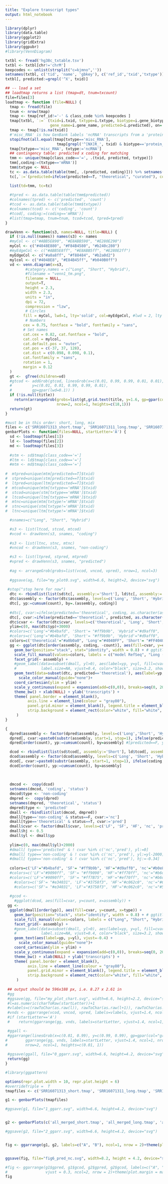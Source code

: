 ---
title: "Explore transcript types"
output: html_notebook
---


```{r}
library(dplyr)
library(data.table)
library(ggplot2)
library(gridExtra)
library(ggpubr)
#library(VennDiagram)

```



```{r}
txtbl <- fread('hg38c_txtable.tsv')
txtbl <- txtbl[chr!='chrM']
keepcodes <- unlist(strsplit("c=kjmno",''))
setnames(txtbl, c('tid', 'name', 'gbkey'), c('ref_id','txid','txtype'))
txtbl[, predicted:=grepl('^X', txid)]

## -- load a set
## loadtmap returns a list (tmap=dt, tnum=txcount)
file=files[3]
loadtmap <- function (file=NULL) {
  tmap <- fread(file)
  tnum <- nrow(tmap)
  tmap <- tmap[ref_id!='-' & class_code %in% keepcodes ]
  tmap[txtbl, `:=` (txid=i.txid, txtype=i.txtype, biotype=i.gene_biotype, 
                    gene_name=i.gene_name, predicted=i.predicted), on=.(ref_id) ]
  tmap <- tmap[!is.na(txid)]
  #'misc_RNA' is how GenBank labels 'ncRNA' transcripts from a 'protein_coding' gene
  stopifnot(all.equal(tmap[txtype=='misc_RNA'], 
                       tmap[grepl('^[NX]R_', txid) & biotype=='protein_coding'])==T)
  tmap[txtype=='misc_RNA', txtype:='ncRNA']
  ## contingency table: predicted x coding for matching 
  tmm <- unique(tmap[class_code=='=', .(txid, predicted, txtype)])
  tmm[,coding:=(txtype=='mRNA')]
  tmm$txtype <- NULL
  tc <- as.data.table(table(tmm[, .(predicted, coding)])) %>% setnames('N', 'count')
  tc[,`:=`(predicted=ifelse(predicted==T, "theoretical", "curated"), coding=ifelse(coding==T, 'coding', 'non-coding'))]

  list(td=tmm, tc=tc)
  
  #tpred <- as.data.table(table(tmm$predicted))
  #colnames(tpred) <- c('predicted', 'count')
  #tcod <- as.data.table(table(tmm$txtype))
  #colnames(tcod) <- c('coding', 'count')
  #tcod[, coding:=(coding=='mRNA')]
  #list(tmap=tmap, tnum=tnum, tcod=tcod, tpred=tpred)
}
```

```{r}
drawVenn <- function(s3, names=NULL, title=NULL) {
  if (!is.null(names)) names(s3) <- names
  #myCol <- c("#ABB5E890", "#E8ABB590", "#E280E290")
  myCol <- c("#4048E880", "#F84B4580", "#b240c280")
  #myEdgeCol <- c("#ABB5E8ff", "#E8ABB5ff", "#E280E2ff")
  myEdgeCol <- c("#a0a8ff", "#f88484", "#b2a0d2")
  mylcol <- c("#4048E8", "#E84B45ff", "#b040B0ff")
  vd <- venn.diagram(x=s3,
         #category.names = c("Long", "Short", "Hybrid"),
         #filename = "venn1_tm.png",
         filename = NULL,
         output=T,
         height = 2.3, 
         width = 2.3, 
         units = "in",
         dpi = 72,
         compression = "lzw",
         # Circles
        fill = myCol, lwd=1, lty='solid', col=myEdgeCol, #lwd = 2, lty = 'blank', 
         # Numbers
        cex = 0.75, fontface = "bold", fontfamily = "sans",
        # Set names
        cat.cex = 0.82, cat.fontface = "bold",
        cat.col = mylcol,
        cat.default.pos = "outer",
        cat.pos = c(-37, 37, 128),
        cat.dist = c(0.098, 0.098, 0.1),
        cat.fontfamily = "sans",
        rotation = 1,
        margin = 0.12
  )
  gt <-  gTree(children=vd)
  #gtcod <- addGrob(gtcod, linesGrob(x=c(0.01, 0.99, 0.99, 0.01, 0.01),
  #         y=c(0.01, 0.01, 0.99, 0.99, 0.01),
  #         gp=gpar(lwd=0.1)) )
  if (!is.null(title)) 
    return(arrangeGrob(grobs=list(gt,grid.text(title, y=1.6, gp=gpar(col="black", cex=0.9)) ), 
                       nrow=2, ncol=1, heights=c(18,1)))
  return(gt)
}

```


```{r}
#must be in this order: short, long, mix
files <- c('SRR16071313_short.tmap', 'SRR16071311_long.tmap', 'SRR16071313_SRR16071311_mix.tmap')
genbarPlots <- function(files=NULL, startLetter='A') {
  sd <- loadtmap(files[1])
  ld <- loadtmap(files[2])
  md <- loadtmap(files[3])
  
  #stm <- sd$tmap[class_code=='=']
  #ltm <- ld$tmap[class_code=='=']
  #mtm <- md$tmap[class_code=='=']
  
#  mtpred=unique(mtm[predicted==T]$txid)
#  stpred=unique(stm[predicted==T]$txid)
#  ltpred=unique(ltm[predicted==T]$txid)
#  mtcod=unique(mtm[txtype=='mRNA']$txid)
#  stcod=unique(stm[txtype=='mRNA']$txid)
#  ltcod=unique(ltm[txtype=='mRNA']$txid)
#  mtnc=unique(mtm[txtype!='mRNA']$txid)
#  stnc=unique(stm[txtype!='mRNA']$txid)
#  ltnc=unique(ltm[txtype!='mRNA']$txid)

  #snames=c("Long", "Short", "Hybrid")

  #s3 <- list(ltcod, stcod, mtcod)
  #vcod <- drawVenn(s3, snames, "coding")
  
  #s3 <- list(ltnc, stnc, mtnc)
  #vncod <- drawVenn(s3, snames, "non-coding")

  #s3 <- list(ltpred, stpred, mtpred)
  #vpred <- drawVenn(s3, snames, "predicted")
  
  #ag <- arrangeGrob(grobs=list(vcod, vncod, vpred), nrow=1, ncol=3)
  
  #ggsave(ag, file="my_plot0.svg", width=6.6, height=2, device="svg")
  
 #stop("stop here for now")  
  dtc <- rbindlist(list(sd$tc[, assembly:='Short'], ld$tc[, assembly:='Long'], md$tc[, assembly:='Hybrid']))
  dtc$assembly <- factor(dtc$assembly, levels=c('Long', 'Short', 'Hybrid'))
  dtc[, yp:=cumsum(count), by=.(assembly, coding)]
  
  #dtc[, cvar:=ifelse(predicted=='theoretical', coding, as.character(assembly)) ]
  dtc[, cvar:=ifelse(predicted=='theoretical', predicted, as.character(assembly)) ]
  dtc$cvar <- factor(dtc$cvar, levels=c('theoretical', 'Long', 'Short', 'Hybrid'))
  ylim=c(0, max(dtc$yp)+3000)
  #colors=c('Long'="#b4bafd", 'Short'= "#ff9b9b", 'Hybrid'="#d9aff0", 'non-coding'="#b0e8b0", 'theoretical'="#f0f070")
  #colors=c('Long'="#b4bafd", 'Short'= "#ff9b9b", 'Hybrid'="#d9aff0", 'theoretical'="#f0f070")  "#70e070")
  colors=c('theoretical'="#a0b0a0", 'Long'="#4040FF", 'Short'= "#FF4040", 'Hybrid'="#A040A0")
  gg <- ggplot(dtc[order(assembly, coding, -count)], aes(fill=cvar, y=count, x=coding)) +
    geom_bar(position="stack", stat="identity", width = 0.8) + # ggtitle("protein coding status")+
    scale_fill_manual(values=colors, labels = c("model RefSeq", "Long (known RefSeq)", "Short (known RefSeq)", "Hybrid (known RefSeq)")) +
    facet_grid(~ assembly) +
    #geom_label(data=subset(dmall, yl>0), aes(label=yp, y=yl, fill=cvar,  hjust=hj), 
    #           label.size=NA, vjust=0.4, color="black", size=3.2, show.legend = F)+
    geom_text(data=subset(dtc, predicted=='theoretical'), aes(label=yp, y=yp), vjust=-0.35, size=3.5) +
      scale_color_manual(guide="none")+
    coord_cartesian(ylim = ylim) +
    scale_y_continuous(expand = expansion(add=c(0,0)), breaks=seq(0, 20000, 5000)) +
    theme_bw() + xlab(NULL) + ylab('transcripts') +
    theme( panel.border = element_blank(), 
          axis.line = element_line(colour = "gray80"),
          panel.grid.minor = element_blank(), legend.title = element_blank(),
          strip.background = element_rect(color="white", fill="white", size=1.5)
     )
}
```


```{r}
{
  dpred$assembly <- factor(dpred$assembly, levels=c('Long','Short', 'Hybrid'))
  dpred[, cvar:=paste0(substr(assembly, start=1, stop=1), ifelse(predicted, 'T', 'F')) ]
  dpred[order(count), yp:=cumsum(count), by=assembly] #[predicted==F, yp:=yp-600]

  dcod <- rbindlist(list(sd$tcod[, assembly:='Short'], ld$tcod[, assembly:='Long'], md$tcod[, assembly:='Hybrid']))
  dcod$assembly <- factor(dcod$assembly, levels=c('Long', 'Short', 'Hybrid'))
  dcod[, cvar:=paste0(substr(assembly, start=1, stop=1), ifelse(coding, 'F', 'T')) ]
  dcod[order(count), yp:=cumsum(count), by=assembly]
  
 
  
  dmcod <-  copy(dcod)
  setnames(dmcod, 'coding', 'status')
  dmcod$type <- 'non-coding'
  dmpred <-  copy(dpred)
  setnames(dmpred, 'theoretical', 'status')
  dmpred$type <- 'predicted'
  dmall <- rbindlist(list(dmcod, dmpred))
  dmall[type=='non-coding' & status==F, cvar:='nc']
  dmall[type=='theoretical' & status==T, cvar:='pred']
  dmall$cvar <- factor(dmall$cvar, levels=c('LF', 'SF', 'HF', 'nc', 'pred' ))
  dmall$hj <- 0.5
  dmall$yl <- dmall$yp
  
  ylim=c(0, max(dmall$yl)+2000)
  #dmall[ type=='predicted' & ! cvar %in% c('nc','pred'), yl:=0]
  #dmall[ type=='non-coding' & ! cvar %in% c('nc','pred'), yl:=yl-2000]
  #dmall[ type=='non-coding' & ! cvar %in% c('nc','pred'), hj:=-0.34]
    
  colors=c('LF'="#b4bafd", 'SF'= "#ff9b9b", 'HF'="#d9aff0", 'nc'="#b0e8b0", 'pred'="#f0f070")
  #colors=c('LF'="#9090ff", 'SF'= "#ff9090", 'HF'="#ff70ff", 'nc'="#b6d864", 'pred'="#f4e24f")
  #colors=c('LF'="#9090ff", 'SF'= "#ff7B75", 'HF'="#ef70ff", 'nc'="#b6d864", 'pred'="#f4e24f")
    #colors=c('SF'= "#e34031", 'LF'="#3758f3", 'HF'="#c062c0", 'nc'="#674a5f", 'pred'="#3a722c")
    #colors=c('SF'= "#e34031", 'LF'="#3758f3", 'HF'="#c062c0", 'nc'="#5a5a5a", 'pred'="#5a924c")
    
  #gcod <- 
    #ggplot(dcod, aes(fill=cvar, y=count, x=assembly)) +
 gg <-     
  ggplot(dmall[order(yp)], aes(fill=cvar, y=count, x=type)) +
    geom_bar(position="stack", stat="identity", width = 0.8) + # ggtitle("protein coding status")+
    scale_fill_manual(values=colors, labels = c("Long", "Short", "Hybrid", "non-coding", "theoretical")) +
    facet_grid(~ assembly) +
    #geom_label(data=subset(dmall, yl>0), aes(label=yp, y=yl, fill=cvar,  hjust=hj), 
    #           label.size=NA, vjust=0.4, color="black", size=3.2, show.legend = F)+
    geom_text(aes(label=yp, y=yl), vjust=-0.4) +
      scale_color_manual(guide="none")+
    coord_cartesian(ylim = ylim) +
    scale_y_continuous(expand = expansion(add=c(0,0)), breaks=seq(0, 20000, 5000)) +
    theme_bw() + xlab(NULL) + ylab('transcripts') +
    theme( panel.border = element_blank(), 
          axis.line = element_line(colour = "gray80"),
          panel.grid.minor = element_blank(), legend.title = element_blank(),
          strip.background = element_rect(color="white", fill="white", size=1.5)
     )
 
 ## output should be 596x188 px, i.e. 8.27 x 2.61 in
 #gg    
 #ggsave(gg, file="my_plot_chart.svg", width=6.6, height=2.2, device="svg")
 #l=as.numeric(charToRaw(startLetter))+1
 #vlabels=c(rawToChar(as.raw(l)), rawToChar(as.raw(l+1)), rawToChar(as.raw(l+2)))
 #vnds <- ggarrange(vcod, vncod, vpred, labels=vlabels, vjust=1.4, ncol=3, nrow=1)
 #if (startLetter=='A') 
 #    return(ggarrange(gg, vnds, labels=startLetter, vjust=1.4, ncol=1, nrow=2, widths=c(1,0.5)))

 #ggall <- 
 #ggarrange(linesGrob(x=c(0.01, 0.99), y=c(0.99, 0.99), gp=gpar(col="gray60", lwd=0.4)), 
#        ggarrange(gg, vnds, labels=startLetter, vjust=1.4, ncol=1, nrow=2, widths=c(1,0.5)),
#        nrow=2, ncol=1, heights=c(0.01, 1))
 
 #ggsave(ggall, file="0_ggarr.svg", width=6.6, height=4.2, device="svg")
 return(gg)
}
```


```{r}
#library(ggpattern)

options(repr.plot.width = 10, repr.plot.height = 6)
#overrideTriple =  T
tmapfiles <- c('SRR16071313_short.tmap', 'SRR16071311_long.tmap', 'SRR16071313_SRR16071311_mix.tmap')

g1 <- genbarPlots(tmapfiles)

#ggsave(g1, file="1_ggarr.svg", width=6.6, height=4.2, device="svg")


g2 <- genbarPlots(c('all_merged_short.tmap', 'all_merged_long.tmap', 'all_merged_mix.tmap'), startLetter='E')

#ggsave(g2, file="2_ggarr.svg", width=6.6, height=4.2, device="svg")


fig <- ggarrange(g1, g2, labels=c("A", "B"), ncol=1, nrow = 2)+theme(plot.margin = margin(t=0.4, r=1, l=1, unit="cm"))


ggsave(fig, file="fig6_pred_nc.svg", width=8.2, height = 4.2, device="svg")

#fig <- ggarrange(g1$gpred, g1$gcod, g2$gpred, g2$gcod, labels=c("A", "B", "C", "D"),
#                 vjust = 0.3, ncol=2, nrow = 2)+theme(plot.margin = margin(t=0.4, unit="cm"))
fig

```


